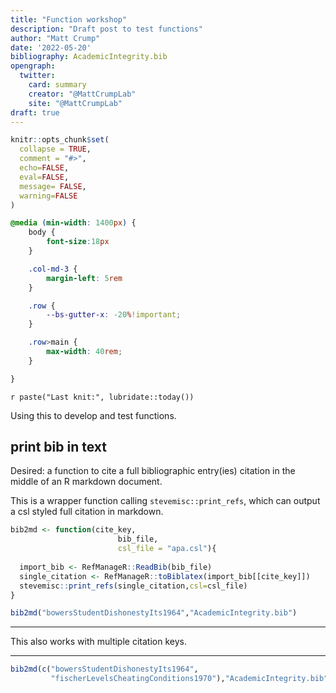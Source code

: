 ```yaml
---
title: "Function workshop"
description: "Draft post to test functions"
author: "Matt Crump"
date: '2022-05-20'
bibliography: AcademicIntegrity.bib
opengraph:
  twitter:
    card: summary
    creator: "@MattCrumpLab"
    site: "@MattCrumpLab"
draft: true
---
```


```r
knitr::opts_chunk$set(
  collapse = TRUE,
  comment = "#>",
  echo=FALSE,
  eval=FALSE,
  message= FALSE,
  warning=FALSE
)
```

```css
@media (min-width: 1400px) {
    body {
        font-size:18px
    }

    .col-md-3 {
        margin-left: 5rem
    }

    .row {
        --bs-gutter-x: -20%!important;
    }

    .row>main {
        max-width: 40rem;
    }

}

```

`r paste("Last knit:", lubridate::today())`

Using this to develop and test functions.

## print bib in text

Desired: a function to cite a full bibliographic entry(ies) citation in the middle of an R markdown document.

This is a wrapper function calling `stevemisc::print_refs`, which can output a csl styled full citation in markdown.

```r
bib2md <- function(cite_key,
                        bib_file,
                        csl_file = "apa.csl"){
  
  import_bib <- RefManageR::ReadBib(bib_file)
  single_citation <- RefManageR::toBiblatex(import_bib[[cite_key]])
  stevemisc::print_refs(single_citation,csl=csl_file)
}

```

```r
bib2md("bowersStudentDishonestyIts1964","AcademicIntegrity.bib")
```

------------------------------------------------------------------------

This also works with multiple citation keys.

------------------------------------------------------------------------

```r
bib2md(c("bowersStudentDishonestyIts1964",
         "fischerLevelsCheatingConditions1970"),"AcademicIntegrity.bib")
```

